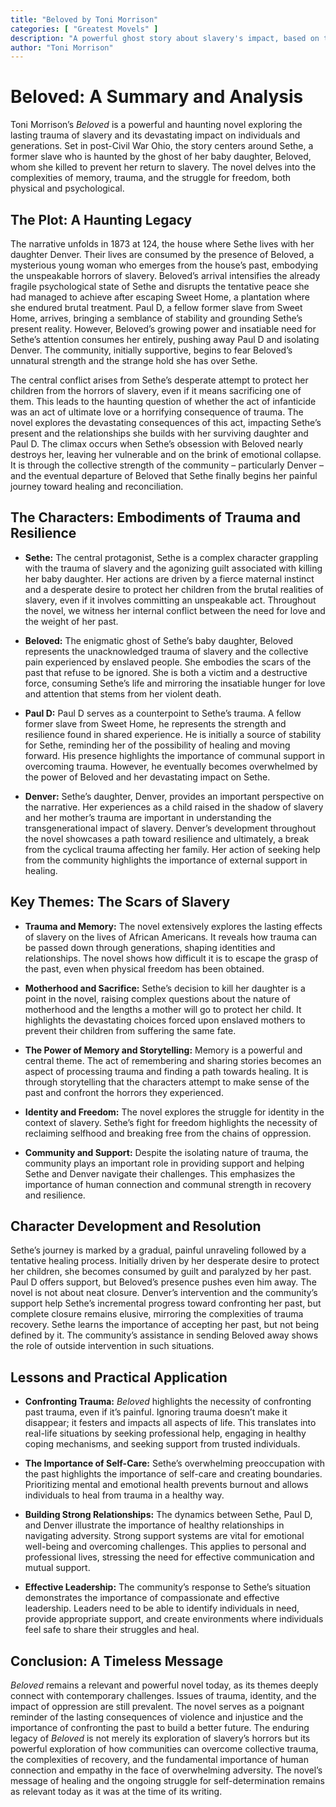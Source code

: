 ```yaml
---
title: "Beloved by Toni Morrison"
categories: [ "Greatest Movels" ]
description: "A powerful ghost story about slavery's impact, based on the true story of Margaret Garner."
author: "Toni Morrison"
---
```

# Beloved: A Summary and Analysis

Toni Morrison's *Beloved* is a powerful and haunting novel exploring the lasting trauma of slavery and its devastating impact on individuals and generations. Set in post-Civil War Ohio, the story centers around Sethe, a former slave who is haunted by the ghost of her baby daughter, Beloved, whom she killed to prevent her return to slavery. The novel delves into the complexities of memory, trauma, and the struggle for freedom, both physical and psychological.

## The Plot: A Haunting Legacy

The narrative unfolds in 1873 at 124, the house where Sethe lives with her daughter Denver.  Their lives are consumed by the presence of Beloved, a mysterious young woman who emerges from the house’s past, embodying the unspeakable horrors of slavery.  Beloved's arrival intensifies the already fragile psychological state of Sethe and disrupts the tentative peace she had managed to achieve after escaping Sweet Home, a plantation where she endured brutal treatment. Paul D, a fellow former slave from Sweet Home, arrives, bringing a semblance of stability and grounding Sethe's present reality. However, Beloved's growing power and insatiable need for Sethe's attention consumes her entirely, pushing away Paul D and isolating Denver. The community, initially supportive, begins to fear Beloved's unnatural strength and the strange hold she has over Sethe.

The central conflict arises from Sethe's desperate attempt to protect her children from the horrors of slavery, even if it means sacrificing one of them.  This leads to the haunting question of whether the act of infanticide was an act of ultimate love or a horrifying consequence of trauma.  The novel explores the devastating consequences of this act, impacting Sethe's present and the relationships she builds with her surviving daughter and Paul D.  The climax occurs when Sethe’s obsession with Beloved nearly destroys her, leaving her vulnerable and on the brink of emotional collapse. It is through the collective strength of the community – particularly Denver – and the eventual departure of Beloved that Sethe finally begins her painful journey toward healing and reconciliation.

## The Characters: Embodiments of Trauma and Resilience

* **Sethe:** The central protagonist, Sethe is a complex character grappling with the trauma of slavery and the agonizing guilt associated with killing her baby daughter.  Her actions are driven by a fierce maternal instinct and a desperate desire to protect her children from the brutal realities of slavery, even if it involves committing an unspeakable act.  Throughout the novel, we witness her internal conflict between the need for love and the weight of her past.

* **Beloved:** The enigmatic ghost of Sethe’s baby daughter, Beloved represents the unacknowledged trauma of slavery and the collective pain experienced by enslaved people. She embodies the scars of the past that refuse to be ignored. She is both a victim and a destructive force, consuming Sethe's life and mirroring the insatiable hunger for love and attention that stems from her violent death.

* **Paul D:** Paul D serves as a counterpoint to Sethe's trauma. A fellow former slave from Sweet Home, he represents the strength and resilience found in shared experience. He is initially a source of stability for Sethe, reminding her of the possibility of healing and moving forward. His presence highlights the importance of communal support in overcoming trauma. However, he eventually becomes overwhelmed by the power of Beloved and her devastating impact on Sethe.

* **Denver:** Sethe's daughter, Denver, provides an important perspective on the narrative. Her experiences as a child raised in the shadow of slavery and her mother's trauma are important in understanding the transgenerational impact of slavery. Denver’s development throughout the novel showcases a path toward resilience and ultimately, a break from the cyclical trauma affecting her family. Her action of seeking help from the community highlights the importance of external support in healing.


## Key Themes: The Scars of Slavery

* **Trauma and Memory:** The novel extensively explores the lasting effects of slavery on the lives of African Americans. It reveals how trauma can be passed down through generations, shaping identities and relationships. The novel shows how difficult it is to escape the grasp of the past, even when physical freedom has been obtained.

* **Motherhood and Sacrifice:** Sethe's decision to kill her daughter is a point in the novel, raising complex questions about the nature of motherhood and the lengths a mother will go to protect her child. It highlights the devastating choices forced upon enslaved mothers to prevent their children from suffering the same fate.

* **The Power of Memory and Storytelling:** Memory is a powerful and central theme. The act of remembering and sharing stories becomes an aspect of processing trauma and finding a path towards healing. It is through storytelling that the characters attempt to make sense of the past and confront the horrors they experienced.

* **Identity and Freedom:**  The novel explores the struggle for identity in the context of slavery.  Sethe’s fight for freedom highlights the necessity of reclaiming selfhood and breaking free from the chains of oppression.

* **Community and Support:**  Despite the isolating nature of trauma, the community plays an important role in providing support and helping Sethe and Denver navigate their challenges. This emphasizes the importance of human connection and communal strength in recovery and resilience.


## Character Development and Resolution

Sethe's journey is marked by a gradual, painful unraveling followed by a tentative healing process. Initially driven by her desperate desire to protect her children, she becomes consumed by guilt and paralyzed by her past. Paul D offers support, but Beloved’s presence pushes even him away. The novel is not about neat closure. Denver’s intervention and the community's support help Sethe's incremental progress toward confronting her past, but complete closure remains elusive, mirroring the complexities of trauma recovery. Sethe learns the importance of accepting her past, but not being defined by it. The community's assistance in sending Beloved away shows the role of outside intervention in such situations.

## Lessons and Practical Application

* **Confronting Trauma:** *Beloved* highlights the necessity of confronting past trauma, even if it's painful. Ignoring trauma doesn’t make it disappear; it festers and impacts all aspects of life. This translates into real-life situations by seeking professional help, engaging in healthy coping mechanisms, and seeking support from trusted individuals.

* **The Importance of Self-Care:** Sethe’s overwhelming preoccupation with the past highlights the importance of self-care and creating boundaries.  Prioritizing mental and emotional health prevents burnout and allows individuals to heal from trauma in a healthy way.

* **Building Strong Relationships:** The dynamics between Sethe, Paul D, and Denver illustrate the importance of healthy relationships in navigating adversity.  Strong support systems are vital for emotional well-being and overcoming challenges. This applies to personal and professional lives, stressing the need for effective communication and mutual support.

* **Effective Leadership:** The community’s response to Sethe’s situation demonstrates the importance of compassionate and effective leadership.  Leaders need to be able to identify individuals in need, provide appropriate support, and create environments where individuals feel safe to share their struggles and heal.


## Conclusion: A Timeless Message

*Beloved* remains a relevant and powerful novel today, as its themes deeply connect with contemporary challenges. Issues of trauma, identity, and the impact of oppression are still prevalent. The novel serves as a poignant reminder of the lasting consequences of violence and injustice and the importance of confronting the past to build a better future. The enduring legacy of *Beloved* is not merely its exploration of slavery's horrors but its powerful exploration of how communities can overcome collective trauma, the complexities of recovery, and the fundamental importance of human connection and empathy in the face of overwhelming adversity. The novel’s message of healing and the ongoing struggle for self-determination remains as relevant today as it was at the time of its writing.

